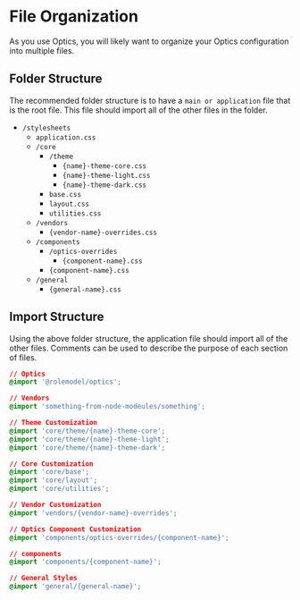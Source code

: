 
<Meta title="Overview/File Organization" />

# File Organization

As you use Optics, you will likely want to organize your Optics configuration into multiple files.

## Folder Structure

The recommended folder structure is to have a `main or application` file that is the root file. This file should import all of the other files in the folder.

- `/stylesheets`
  - `application.css`
  - `/core`
    - `/theme`
      - `{name}-theme-core.css`
      - `{name}-theme-light.css`
      - `{name}-theme-dark.css`
    - `base.css`
    - `layout.css`
    - `utilities.css`
  - `/vendors`
    - `{vendor-name}-overrides.css`
  - `/components`
    - `/optics-overrides`
      - `{component-name}.css`
    - `{component-name}.css`
  - `/general`
    - `{general-name}.css`

## Import Structure

Using the above folder structure, the application file should import all of the other files. Comments can be used to describe the purpose of each section of files.

```css
// Optics
@import '@rolemodel/optics';

// Vendors
@import 'something-from-node-modeules/something';

// Theme Customization
@import 'core/theme/{name}-theme-core';
@import 'core/theme/{name}-theme-light';
@import 'core/theme/{name}-theme-dark';

// Core Customization
@import 'core/base';
@import 'core/layout';
@import 'core/utilities';

// Vendor Customization
@import 'vendors/{vendor-name}-overrides';

// Optics Component Customization
@import 'components/optics-overrides/{component-name}';

// components
@import 'components/{component-name}';

// General Styles
@import 'general/{general-name}';
```
